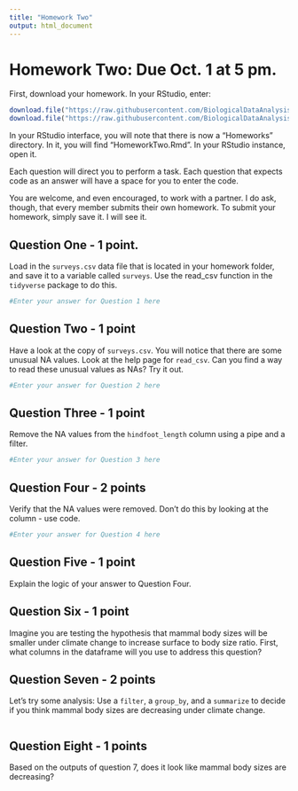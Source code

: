 ```yaml
---
title: "Homework Two"
output: html_document
---
```


# Homework Two: Due Oct. 1 at 5 pm.

First, download your homework. In your RStudio, enter:

```r
download.file("https://raw.githubusercontent.com/BiologicalDataAnalysis2019/2019/master/homeworks/HomeworkTwo.Rmd", destfile = "/cloud/project/homeworks/HomeworkTwo.Rmd")
download.file("https://raw.githubusercontent.com/BiologicalDataAnalysis2019/2019/master/homeworks/surveys.csv", destfile = "/cloud/project/homeworks/surveys.csv")
```

In your RStudio interface, you will note that there is now a "Homeworks" directory. In it, you will find "HomeworkTwo.Rmd". In your RStudio instance, open it.

Each question will direct you to perform a task. Each question that expects code as an answer will have a space for you to enter the code. 

You are welcome, and even encouraged, to work with a partner. I do ask, though, that every member submits their own homework. To submit your homework, simply save it. I will see it.


## Question One - 1 point.

Load in the `surveys.csv` data file that is located in your homework folder, and save it to a variable called `surveys`. Use the read_csv function in the `tidyverse` package to do this.

```r
#Enter your answer for Question 1 here

```

## Question Two - 1 point

Have a look at the copy of `surveys.csv`. You will notice that there are some unusual NA values. Look at the help page for `read_csv`. Can you find a way to read these unusual values as NAs? Try it out.
```r
#Enter your answer for Question 2 here

```

## Question Three - 1 point

Remove the NA values from the `hindfoot_length` column using a pipe and a filter.
```r
#Enter your answer for Question 3 here

```

## Question Four - 2 points

Verify that the NA values were removed. Don't do this by looking at the column - use code.
```r
#Enter your answer for Question 4 here

```

## Question Five - 1 point

Explain the logic of your answer to Question Four.


## Question Six - 1 point

Imagine you are testing the hypothesis that mammal body sizes will be smaller under climate change to increase surface to body size ratio. First, what columns in the dataframe will you use to address this question? 


## Question Seven - 2 points

Let's try some analysis: Use a `filter`, a `group_by`, and a `summarize` to decide if you think mammal body sizes are decreasing under climate change.

```r


```

## Question Eight - 1 points

Based on the outputs of question 7, does it look like mammal body sizes are decreasing?